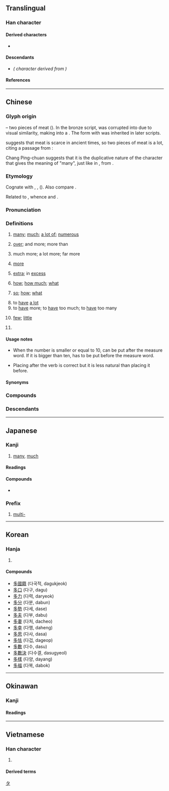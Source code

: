 {{also|夛|𭐴}}
{{character info}}
{{character info|0x2F85D}}
==Translingual==
{{stroke order|strokes=6}}
{{stroke order|type=animate}}

===Han character===
{{Han char|rn=36|rad=夕|as=03|sn=6|four=27207|canj=NINI|ids=⿱夕夕}}

====Derived characters====
* {{l|mul|[[侈]], [[𠀲]], [[哆]], [[垑]], [[姼]], [[㡅]], [[恀]], [[拸]], [[陊]], [[䏧]], [[栘]], [[㶴]], [[迻]], [[眵]], [[移]], [[䇋]], [[蛥]], [[袳]], [[誃]], [[趍]], [[跢]], [[䡔]], [[𮠨]], [[鉹]], [[夥]], [[䬷]], [[夦]], [[䮈]] ([[𬳾]]), [[黟]], [[卶]], [[㩼]], [[夠]]([[够]]), [[翗]], [[夡]], [[㷇]], [[㚊]], [[㚌]], [[㚋]], [[䫂]], [[郺]], [[㚍]], [[㚉]], [[奓]], [[㝖]], [[爹]], [[𣆚]], [[茤]], [[㗬]], [[袲]], [[𭅚]], [[㞔]], [[㢁]], [[扅]], [[痑]]}}

====Descendants====
* {{l|ja|タ}} ''({{w|Katakana}} character derived from {{w|Man'yōgana}})''

====References====
{{Han ref|kx=0246.110|dkj=05756|dj=0489.060|hdz=20862.020|uh=591A}}
{{Han ref|uh=2F85D}}

----

==Chinese==
{{zh-forms|alt=𡖈,𢑑,夛-archaic}}

===Glyph origin===
{{Han etyl}}
{{liushu|ic}} – two pieces of meat ({{zh-l|*肉}}). In the bronze script, {{zh-l|*肉}} was corrupted into {{zh-l|*夕}} due to visual similarity, making {{zh-l|*多}} into a {{zh-etym-double|夕|nocap=y}}. The form with {{zh-l|*夕}} was inherited in later scripts.

{{zh-ref|Chi (2010)}} suggests that meat is scarce in ancient times, so two pieces of meat is a lot, citing a passage from ''{{w|Mencius (book)|Mencius}}'':
: {{zh-x|七十 者 可以 食 肉 矣。|Persons of seventy years may eat meat.|collapsed=y}}

Chang Ping-chuan suggests that it is the duplicative nature of the character that gives the meaning of "many", just like in {{zh-l|*林|forest}}, from {{zh-l|*木|tree; wood}}.

===Etymology===
Cognate with {{och-l|諸|many; all}}, {{och-l|都|all}}, {{och-l|庶|many}} ({{zh-ref|Schuessler, 2007}}). Also compare {{och-l|大|large}}.

Related to {{cog|tai-pro|*ʰlaːjᴬ||many, much}}, whence {{cog|th|หลาย||many}} and {{cog|za|lai||many}}.

===Pronunciation===
{{zh-pron
|m=duō,duó
|m_note=duó - colloquial variant (“so, how, what”)
|m-s=do1
|dg=дуә1
|c=do1,doe1
|c_note=doe1 - colloquial variant (“few”)
|c-t=o1
|g=do1
|h=pfs=tô;gd=do1
|j=de1
|mb=duói/dó̤/do̿
|mb_note=duói - vernacular; dó - literary; do̿ - limited (e.g. {{zh-l|*多謝}})
|md=dŏ̤
|mn=xm,zz,tw:to/qz:to͘
|mn-t=do1
|w=1tu
|x=do1
|mc=y
|oc=y
|ma=y
|cat=a,adv,v
}}

===Definitions===
{{zh-hanzi}}

# [[many]]; [[much]]; [[a lot of]]; [[numerous]]
#: {{zh-x|街上 有 很 多 人。|There is '''a lot of''' people in the street}}
#: {{zh-ant|少}}
# {{lb|zh|after an amount}} [[over]]; and more; more than
#: {{zh-x|兩 年 多|'''more than''' two years}}
# {{lb|zh|used in comparison structure {{zh-l|*得多}}, {{zh-l|*多了}}}} much more; a lot more; far more
#: {{zh-x|他 比 我 高 得{de} 多。|He is a lot taller than I am.}}
#: {{zh-x|病人 今天 好 多 了。|The patient is much better today.}}
# [[more]]
#: {{zh-x|我 應{yīng}該 多 運動。|I should exercise '''more'''.}}
#: {{zh-x|冚 多 張 被{pei5}|put on one '''more''' blanket|C}}
#: {{zh-x|今天 比 昨天 冷，得{děi} 多 穿 一 件 外套。|Today is colder than yesterday, so you have to put on one '''more''' jacket.}}
#: {{zh-x|屋企 多 咗 一 個 人|the house has a new member|C}}
# [[extra]]; in [[excess]]
#: {{zh-x|佢 真係 好 易 醉，飲 多 兩 杯 啤酒 就 冧{lam3} 咗 喇。|He gets drunk really easily. He passed out after drinking a few '''extra''' glasses of beer.|C}}
# {{lb|zh|used in question}} [[how]]; [[how much]]; [[what]]
#: {{zh-x|你 到 學校 要 走 多 遠 的 距離？|What distance do you have to walk to school ?}}
#: {{zh-x|你 多 高？|How tall are you?}}
# {{lb|zh|emphasis in exclamations}} [[so]]; [[how]]; [[what]]
#: {{zh-x|看 她 多 漂亮 啊！|Look how pretty she is!}}
#: {{zh-x|她 戴 的 帽子 多 可愛 呀！|What an adorable hat she is wearing! / The hat she is wearing is so adorable!}}
# to [[have]] [[a lot]]
# to [[have]] more; to [[have]] too much; to [[have]] too many
#: {{zh-x|他 買 了 四 張 票，多 了 一 張。|He bought four tickets, which was one too many.}}
# {{lb|zh|Cantonese}} [[few]]; [[little]]
#: {{zh-x|咁多{doe1}多{doe1}|'''just''' this '''much''' (meaning “just very few”)|C}}
# {{lb|zh|Cantonese}} {{zh-short|多士|[[toast]]}}
#: {{zh-x|奶油多|condensed milk and butter on toast|C}}

====Usage notes====
* {{sense|over, more than}} When the number is smaller or equal to 10, {{lang|zh|多}} can be put after the measure word. If it is bigger than ten, {{lang|zh|多}} has to be put before the measure word.
* {{sense|more}} Placing {{lang|zh|多}} after the verb is correct but it is less natural than placing it before.

====Synonyms====
{{zh-dial}}
{{zh-dial|多-2}}

===Compounds===
{{zh-der|多多益善|士多啤梨|三多|不可多得|不多|不多不少|不多久|不多工夫|不多幾日|不多時|不爭多|不足多|不遑多讓|人多勢眾|人多口雜|人多嘴雜|人多成王|人多手亂|人多手雜|伊多語|伯多祿|作惡多端|倚多為勝|偌多|傲卒多敗|僧多粥少|兒女情多|兵多將廣|凶多吉少|分金多與|利多|利多出盡|利多於弊|勇動多怨|博學多才|博學多聞|博物多聞|博聞多見|博聞多識|厄瓜多|命途多舛|四郊多壘|基多|增多|多不勝數|多久|多事|多事之秋|多事逞才|多倫多|多倫縣|多元化|多元性|多元論|多共少|多凶少吉|多分|多則|多功能廳|多半|多半日|多口|多可|多嘴|多嘴多舌|多嘴擦舌|多嘴饒舌|多因|多國企業|多士|多多|多多少少|多多益辦|多大|多大小|多如牛毛|多姿多采|多婪|多媒體|多媒體卡|多嫌|多嬌|多子|多子多孫|多定|多寡|多寶塔|多寶槅|多少|多少是好|多幕劇|多年|多幸|多彩多姿|多得|多心|多忌|多情|多愁善感|多愁多病|多慢|多慮|多才|多才多藝|多承|多指症|多故|多數|多數決|多文|多文為富|多方|多方招撫|多早晚|多明尼加|多是|多時|多會兒|多材多藝|多梭|多樣化|多樣性|多次曝光|多欲|多此一舉|多歧亡羊|多歧援喻|多歪多妒|多歷年代|多歷年所|多氯聯苯|多災多難|多爾袞|多瑙河|多生|多疑|多病|多病多災|多發性|多神教|多福多壽|多禮|多空交戰|多端|多端寡要|多管|多管是|多管閒事|多米尼克|多糖|多累|多羅|多羅貝勒|多羅麻|多義|多義詞|多耳麻鞋|多聞|多聞強記|多聞闕疑|多胞胎|多般|多花|多蒙寄聲|多蒙推轂|多蒙藥石|多藏厚亡|多虧|多角化|多角形|多角經營|多言|多言或中|多言招悔|多言數窮|多言繁稱|多話|多語教育|多謀善斷|多謝|多謝費心|多謝關照|多變|多財善賈|多賤寡貴|多軌錄音|多退少補|多道散說|多違|多邊|多邊形|多邊貿易|多醣體|多采多姿|多重|多重人格|多重國籍|多重性格|多量|多錢善賈|多難|多難興邦|多雨|多露|多面手|多音字|多頭|多頭市場|多頭馬車|多餘|多麼|多黨制|夜長夢多|大多|大多數|天下多故|好事多妨|好事多慳|好事多磨|好事多魔|好多|婀娜多姿|孔多|安多尼|少見多怪|居多|差不多|巴多尼|巴貝多|幾多|得道多助|悉達多|所在多有|抵多少|拉多加湖|提婆達多|政出多門|時日無多|晴時多雲|智多星|會少離多|正多邊形|正多面體|水大魚多|沒多少|沒多時|法出多門|波多黎各|波爾多|泥多佛大|濟濟多士|無多子|特多龍|狡猾多詐|狼多肉少|猶豫多疑|獲益良多|直諒多聞|相對多數|眾多|眾少成多|科布多|科布多河|積少成多|空翻多|粥少僧多|糧多草廣|絕大多數|絕對多數|絢麗多姿|維多米|綽約多姿|繁多|繁禮多儀|聖多斯|聞一多|背多分|能者多勞|自作多情|自多|自求多福|至多|良多|芬多精|花多實少|苦多|華祝三多|薄利多銷|薩爾瓦多|虛多實少|裒多益寡|見多識廣|言多傷行|言多失實|言多必失|言多語失|許多|許許多多|詭計多端|詭譎多變|詭變多端|誇多鬥靡|諸多|謀夫孔多|識多才廣|變化多端|貝多|貝多樹|貝多芬|財多勢重|財多命殆|貪多務得|貴人多忘|貽誚多方|足智多謀|躁人辭多|軍多將廣|轉盼多情|辭多受少|錢多多|阿多尼斯|阿耨多羅|雷多公路|頂多|鬼計多端|多維|懶人多屎尿|多能|一專多能|多魯|多行不義必自斃|多來特巴格|多瑪|多浪}}

===Descendants===
{{CJKV||た|다|đa}}

{{zh-cat|Beginning}}

----

==Japanese==

===Kanji===
{{ja-kanji|grade=2|rs=夕03}}

# [[many]], [[much]]

====Readings====
{{ja-readings
|goon=た
|kanon=た
|kun=おお-い<おほ-い, さわ-<さは-
|nanori=おおし, かず, な, なお, まさ, まさる
}}

====Compounds====
* {{ja-r|多%分|た%ぶん}}

===Prefix===
{{ja-pos|た|prefix}}

# [[multi-]]
#: {{ja-usex|'''多'''%言%語%辞%書|'''た'''%げん%ご%じ%しょ|'''multi'''lingual dictionary}}

[[Category:Han characters from which katakana were derived|タ]]

----

==Korean==

===Hanja===
{{ko-hanja|많다|많을|다}}

# {{hanja form of|다|[[many]], [[a lot of]]}}

====Compounds====

* [[多國籍]] (다국적, dagukjeok)
* [[多口]] (다구, dagu)
* [[多力]] (다력, daryeok)
* [[多分]] (다분, dabun)
* [[多勢]] (다세, dase)
* [[多夫]] (다부, dabu)
* [[多妻]] (다처, dacheo)
* [[多幸]] (다행, daheng)
* [[多思]] (다사, dasa)
* [[多怯]] (다겁, dageop)
* [[多數]] (다수, dasu)
* [[多數決]] (다수결, dasugyeol)
* [[多樣]] (다양, dayang)
* [[多福]] (다복, dabok)

----

==Okinawan==

===Kanji===
{{ryu-kanji|grade=2|rs=夕03}}

====Readings====
{{ryu-readings
|kun=うふ-さん
}}

----

==Vietnamese==

===Han character===
{{vi-readings|reading=đa, nhật|rs=夕03}}

# {{rfdef|vi|sort=夕03}}

====Derived terms====
{{der3|vi
|{{vi-l|多感|đa cảm|}}
|{{vi-l|多級|đa cấp|}}
|{{vi-l|多樣|đa dạng|}}
|{{vi-l|多島|Đa Đảo|}}
|{{vi-l|多端|đa đoan|}}
|{{vi-l|多角|đa giác|}}
|{{vi-l|多科|đa khoa|}}
|{{vi-l|多言語|đa ngôn ngữ|}}
|{{vi-l|多分|đa phần|}}
|{{vi-l|多方便|đa phương tiện|}}
|{{vi-l|多數|đa số|}}
|{{vi-l|多謝|đa tạ|}}
|{{vi-l|多才|đa tài|}}
|{{vi-l|多臟|đa tạng|}}
|{{vi-l|多式|đa thức|}}
|{{vi-l|多節|đa tiết|}}
|{{vi-l|多情|đa tình|}}
|{{vi-l|最多|tối đa|}}
}}